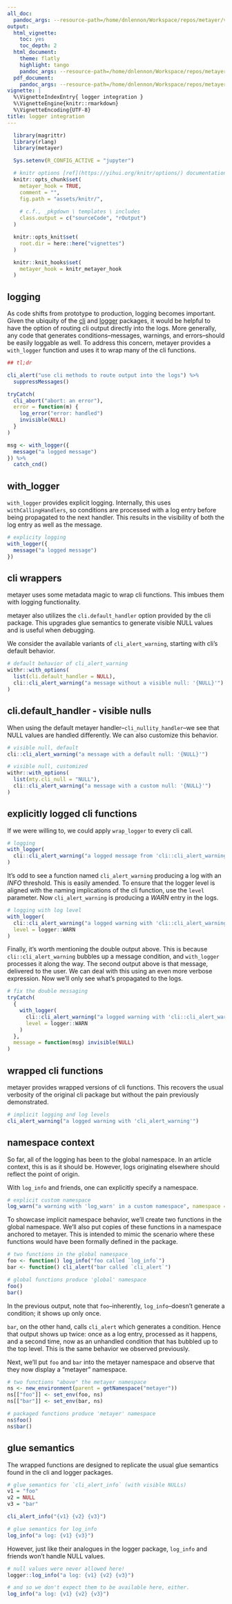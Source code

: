 ```yaml
---
all_doc:
  pandoc_args: --resource-path=/home/dnlennon/Workspace/repos/metayer/vignettes
output:
  html_vignette:
    toc: yes
    toc_depth: 2
  html_document:
    theme: flatly
    highlight: tango
    pandoc_args: --resource-path=/home/dnlennon/Workspace/repos/metayer/vignettes
  pdf_document:
    pandoc_args: --resource-path=/home/dnlennon/Workspace/repos/metayer/vignettes
vignette: |
  %\VignetteIndexEntry{ logger integration }
  %\VignetteEngine{knitr::rmarkdown}
  %\VignetteEncoding{UTF-8}
title: logger integration
---
```


```r
  library(magrittr)
  library(rlang)
  library(metayer)
```

```r
  Sys.setenv(R_CONFIG_ACTIVE = "jupyter")

  # knitr options [ref](https://yihui.org/knitr/options/) documentation; 
  knitr::opts_chunk$set(
    metayer_hook = TRUE,
    comment = "",
    fig.path = "assets/knitr/",
    
    # c.f., _pkgdown \ templates \ includes
    class.output = c("sourceCode", "rOutput")
  )

  knitr::opts_knit$set(
    root.dir = here::here("vignettes")
  )

  knitr::knit_hooks$set(
    metayer_hook = knitr_metayer_hook
  )
```

## logging

As code shifts from prototype to production, logging becomes important.
Given the ubiquity of the
[cli](https://cli.r-lib.org/reference/index.html) and
[logger](https://daroczig.github.io/logger/) packages, it would be
helpful to have the option of routing cli output directly into the logs.
More generally, any code that generates conditions--messages, warnings,
and errors--should be easily loggable as well. To address this concern,
metayer provides a `with_logger` function and uses it to wrap many of
the cli functions.

```r
## tl;dr

cli_alert("use cli methods to route output into the logs") %>%
  suppressMessages()

tryCatch(
  cli_abort("abort: an error"),
  error = function(m) {
    log_error("error: handled")
    invisible(NULL)
  }
)

msg <- with_logger({
  message("a logged message")
}) %>%
  catch_cnd()
```

## with_logger

`with_logger` provides explicit logging. Internally, this uses
`withCallingHandlers`, so conditions are processed with a log entry
before being propagated to the next handler. This results in the
visibility of both the log entry as well as the message.

```r
# explicity logging
with_logger({
  message("a logged message")
})
```

## cli wrappers

metayer uses some metadata magic to wrap cli functions. This imbues them
with logging functionality.

metayer also utilizes the `cli.default_handler` option provided by the
cli package. This upgrades glue semantics to generate visible NULL
values and is useful when debugging.

We consider the available variants of `cli_alert_warning`, starting with
cli's default behavior.

```r
# default behavior of cli_alert_warning
withr::with_options(
  list(cli.default_handler = NULL), 
  cli::cli_alert_warning("a message without a visible null: '{NULL}'")          
)
```

## cli.default_handler - visible nulls

When using the default metayer handler--`cli_nullity_handler`--we see
that NULL values are handled differently. We can also customize this
behavior.

```r
# visible null, default
cli::cli_alert_warning("a message with a default null: '{NULL}'") 

# visible null, customized
withr::with_options(
  list(mty.cli_null = "NULL"),
  cli::cli_alert_warning("a message with a custom null: '{NULL}'") 
)
```

## explicitly logged cli functions

If we were willing to, we could apply `wrap_logger` to every cli call.

```r
# logging
with_logger(
  cli::cli_alert_warning("a logged message from 'cli::cli_alert_warning'")
)
```

It's odd to see a function named `cli_alert_warning` producing a log
with an *INFO* threshold. This is easily amended. To ensure that the
logger level is aligned with the naming implications of the cli
function, use the `level` parameter. Now `cli_alert_warning` is
producing a *WARN* entry in the logs.

```r
# logging with log level
with_logger(
  cli::cli_alert_warning("a logged warning with 'cli::cli_alert_warning'"),
  level = logger::WARN
)
```

Finally, it's worth mentioning the double output above. This is because
`cli::cli_alert_warning` bubbles up a message condition, and
`with_logger` processes it along the way. The second output above is
that message, delivered to the user. We can deal with this using an even
more verbose expression. Now we'll only see what's propagated to the
logs.

```r
# fix the double messaging
tryCatch(
  {
    with_logger(
      cli::cli_alert_warning("a logged warning with 'cli::cli_alert_warning'"),
      level = logger::WARN
    )
  },
  message = function(msg) invisible(NULL)
)
```

## wrapped cli functions

metayer provides wrapped versions of cli functions. This recovers the
usual verbosity of the original cli package but without the pain
previously demonstrated.

```r
# implicit logging and log levels
cli_alert_warning("a logged warning with 'cli_alert_warning'")
```

## namespace context

So far, all of the logging has been to the global namespace. In an
article context, this is as it should be. However, logs originating
elsewhere should reflect the point of origin.

With `log_info` and friends, one can explicitly specify a namespace.

```r
# explicit custom namespace
log_warn("a warning with 'log_warn' in a custom namespace", namespace = "custom")
```

To showcase implicit namespace behavior, we'll create two functions in
the global namespace. We'll also put copies of these functions in a
namespace anchored to metayer. This is intended to mimic the scenario
where these functions would have been formally defined in the package.

```r
# two functions in the global namespace
foo <- function() log_info("foo called `log_info`")
bar <- function() cli_alert("bar called `cli_alert`")
```

```r
# global functions produce 'global' namespace
foo()
bar()
```

In the previous output, note that `foo`--inherently, `log_info`--doesn't
generate a condition; it shows up only once.

`bar`, on the other hand, calls `cli_alert` which generates a condition.
Hence that output shows up twice: once as a log entry, processed as it
happens, and a second time, now as an unhandled condition that has
bubbled up to the top level. This is the same behavior we observed
previously.

Next, we'll put `foo` and `bar` into the metayer namespace and observe
that they now display a "metayer" namespace.

```r
# two functions "above" the metayer namespace
ns <- new_environment(parent = getNamespace("metayer"))
ns[["foo"]] <- set_env(foo, ns)
ns[["bar"]] <- set_env(bar, ns)
```

```r
# packaged functions produce 'metayer' namespace
ns$foo()
ns$bar()
```

## glue semantics

The wrapped functions are designed to replicate the usual glue semantics
found in the cli and logger packages.

```r
# glue semantics for `cli_alert_info` (with visible NULLs)
v1 = "foo"
v2 = NULL
v3 = "bar"

cli_alert_info("{v1} {v2} {v3}")
```

```r
# glue semantics for log_info
log_info("a log: {v1} {v3}")
```

However, just like their analogues in the logger package, `log_info` and
friends won't handle NULL values.

```r
# null values were never allowed here!
logger::log_info("a log: {v1} {v2} {v3}")
```

```r
# and so we don't expect them to be available here, either.
log_info("a log: {v1} {v2} {v3}")
```
